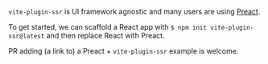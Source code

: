 `vite-plugin-ssr` is UI framework agnostic and many users are using [Preact](https://preactjs.com/).

To get started, we can scaffold a React app with `$ npm init vite-plugin-ssr@latest` and then replace React with Preact.

PR adding (a link to) a Preact + `vite-plugin-ssr` example is welcome.

